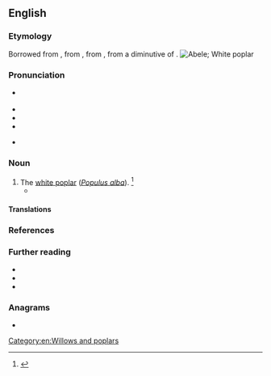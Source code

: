 {{also|Abele|ābele|ābelē|Ābele}}
==English==
{{wikipedia|Populus alba}}

===Etymology===
Borrowed from {{bor|en|nl|abeel}}, from {{der|en|dum|-}}, from {{der|en|ONF.|abiel}}, from a diminutive of {{der|en|la|albus||white}}.
[[Image:Czajecice tree 20060812 1401.jpg|thumb|Abele; White poplar]]

===Pronunciation===
* {{a|RP}} {{IPA|en|/əˈbiːl/|/ə.ˈbeɪl/|/ˈeɪ.bl̩/}}
* {{audio|en|LL-Q1860 (eng)-Vealhurl-abele.wav|Audio (UK)}}
* {{audio|en|LL-Q1860 (eng)-Vealhurl-abele2.wav|Audio (UK)}}
* {{audio|en|LL-Q1860 (eng)-Vealhurl-abele3.wav|Audio (UK)}}
* {{a|US}} {{IPA|en|/əˈbil/|/ə.ˈbeɪl/|/ˈeɪ.bl̩/}}

===Noun===
{{en-noun}}

# The [[white poplar]] (''[[Populus alba]]''). {{defdate|First attested around 1150 to 1350.}}<ref>{{R:SOED5|page=3}}</ref>
#* {{quote-book|en|author=Elizabeth Barrett Browing|authorlink=Elizabeth Barrett Browning|title=The Rhyme of the Duchess May|year=1844|line=5|passage=Six '''abeles''' i' the churchyard grow}}

====Translations====
{{trans-see|''Populus alba''|white poplar}}

===References===
<references/>

===Further reading===
* {{pedialite|Populus alba}}
* {{commonslite|Populus alba}}
* {{specieslite|Populus alba}}

===Anagrams===
* {{anagrams|en|a=abeel|Albee|Beale}}

[[Category:en:Willows and poplars]]